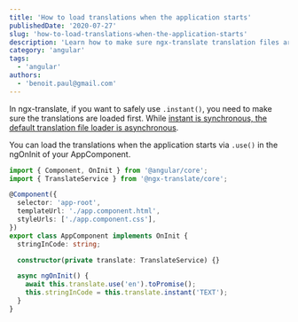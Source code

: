 ```yaml
---
title: 'How to load translations when the application starts'
publishedDate: '2020-07-27'
slug: 'how-to-load-translations-when-the-application-starts'
description: 'Learn how to make sure ngx-translate translation files are loaded when the application starts'
category: 'angular'
tags:
  - 'angular'
authors:
  - 'benoit.paul@gmail.com'
---
```


In ngx-translate, if you want to safely use `.instant()`, you need to make sure the translations are loaded first. While [instant is synchronous, the default translation file loader is asynchronous](https://github.com/ngx-translate/core#methods).

You can load the translations when the application starts via `.use()` in the ngOnInit of your AppComponent.

```typescript
import { Component, OnInit } from '@angular/core';
import { TranslateService } from '@ngx-translate/core';

@Component({
  selector: 'app-root',
  templateUrl: './app.component.html',
  styleUrls: ['./app.component.css'],
})
export class AppComponent implements OnInit {
  stringInCode: string;

  constructor(private translate: TranslateService) {}

  async ngOnInit() {
    await this.translate.use('en').toPromise();
    this.stringInCode = this.translate.instant('TEXT');
  }
}
```

